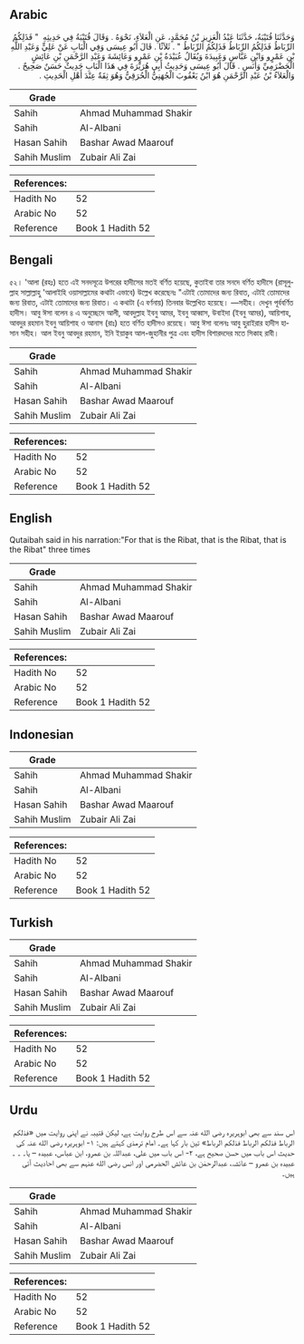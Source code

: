 ## Arabic


<div dir="rtl" lang="ar" style={{fontSize:'larger',backgroundColor:'#f8f9fa',padding:20}}>
وَحَدَّثَنَا قُتَيْبَةُ، حَدَّثَنَا عَبْدُ الْعَزِيزِ بْنُ مُحَمَّدٍ، عَنِ الْعَلاَءِ، نَحْوَهُ ‏.‏ وَقَالَ قُتَيْبَةُ فِي حَدِيثِهِ ‏ "‏ فَذَلِكُمُ الرِّبَاطُ فَذَلِكُمُ الرِّبَاطُ فَذَلِكُمُ الرِّبَاطُ ‏"‏ ‏.‏ ثَلاَثًا ‏.‏ قَالَ أَبُو عِيسَى وَفِي الْبَابِ عَنْ عَلِيٍّ وَعَبْدِ اللَّهِ بْنِ عَمْرٍو وَابْنِ عَبَّاسٍ وَعَبِيدَةَ وَيُقَالُ عُبَيْدَةُ بْنِ عَمْرٍو وَعَائِشَةَ وَعَبْدِ الرَّحْمَنِ بْنِ عَائِشٍ الْحَضْرَمِيِّ وَأَنَسٍ ‏.‏ قَالَ أَبُو عِيسَى وَحَدِيثُ أَبِي هُرَيْرَةَ فِي هَذَا الْبَابِ حَدِيثٌ حَسَنٌ صَحِيحٌ ‏.‏ وَالْعَلاَءُ بْنُ عَبْدِ الرَّحْمَنِ هُوَ ابْنُ يَعْقُوبَ الْجُهَنِيُّ الْحُرَقِيُّ وَهُوَ ثِقَةٌ عِنْدَ أَهْلِ الْحَدِيثِ ‏.‏
</div>
<div style={{backgroundColor:'#f8f9fa',padding:20, marginBottom: 10}}><table> <thead> <tr> <th>Grade</th> <th></th> </tr> </thead> <tbody> <tr><td>Sahih</td><td>Ahmad Muhammad Shakir</td></tr><tr><td>Sahih</td><td>Al-Albani</td></tr><tr><td>Hasan Sahih</td><td>Bashar Awad Maarouf</td></tr><tr><td>Sahih Muslim</td><td>Zubair Ali Zai</td></tr></tbody></table><table> <thead> <tr> <th>References:</th> <th></th> </tr> </thead> <tbody><tr><td>Hadith No</td><td>52</td></tr><tr><td>Arabic No</td><td>52</td></tr><tr><td>Reference</td><td>Book 1 Hadith 52</td></tr></tbody></table></div>

## Bengali


<div dir="ltr" lang="bn" style={{fontSize:'larger',backgroundColor:'#f8f9fa',padding:20}}>
৫২। 'আলা (রহঃ) হতে এই সনদসূত্রে উপরের হাদীসের মতই বর্ণিত হয়েছে, কুতাইবা তার সনদে বর্ণিত হাদীসে (রাসূলুল্লাহ সাল্লাল্লাহু 'আলাইহি ওয়াসাল্লামের কথাটা এভাবে) উল্লেখ করেছেনঃ "এটাই তোমাদের জন্য রিবাত, এটাই তোমাদের জন্য রিবাত, এটাই তোমাদের জন্য রিবাত। এ কথাটা (এ বর্ণনায়) তিনবার উল্লেখিত হয়েছে। —সহীহ। দেখুন পূর্ববর্ণিত হাদীস। আবু ঈসা বলেন ৪ এ অনুচ্ছেদে আলী, আবদুল্লাহ ইবনু আমর, ইবনু আব্বাস, উবাইদা (ইবনু আমর), আয়িশাহ, আবদুর রহমান ইবনু আয়িশাহ ও আনাস (রাঃ) হতে বর্ণিত হাদীসও রয়েছে। আবু ঈসা বলেনঃ আবু হুরাইরার হাদীস হাসান সহীহ। আল ইবনু আবদুর রহমান, ইনি ইয়াকুব আল-জুহানীর পুত্র এবং হাদীস বিশারদদের মতে সিকাহ রাবী।
</div>
<div style={{backgroundColor:'#f8f9fa',padding:20, marginBottom: 10}}><table> <thead> <tr> <th>Grade</th> <th></th> </tr> </thead> <tbody> <tr><td>Sahih</td><td>Ahmad Muhammad Shakir</td></tr><tr><td>Sahih</td><td>Al-Albani</td></tr><tr><td>Hasan Sahih</td><td>Bashar Awad Maarouf</td></tr><tr><td>Sahih Muslim</td><td>Zubair Ali Zai</td></tr></tbody></table><table> <thead> <tr> <th>References:</th> <th></th> </tr> </thead> <tbody><tr><td>Hadith No</td><td>52</td></tr><tr><td>Arabic No</td><td>52</td></tr><tr><td>Reference</td><td>Book 1 Hadith 52</td></tr></tbody></table></div>

## English


<div dir="ltr" lang="en" style={{fontSize:'larger',backgroundColor:'#f8f9fa',padding:20}}>
Qutaibah said in his narration:"For that is the Ribat, that is the Ribat, that is the Ribat" three times
</div>
<div style={{backgroundColor:'#f8f9fa',padding:20, marginBottom: 10}}><table> <thead> <tr> <th>Grade</th> <th></th> </tr> </thead> <tbody> <tr><td>Sahih</td><td>Ahmad Muhammad Shakir</td></tr><tr><td>Sahih</td><td>Al-Albani</td></tr><tr><td>Hasan Sahih</td><td>Bashar Awad Maarouf</td></tr><tr><td>Sahih Muslim</td><td>Zubair Ali Zai</td></tr></tbody></table><table> <thead> <tr> <th>References:</th> <th></th> </tr> </thead> <tbody><tr><td>Hadith No</td><td>52</td></tr><tr><td>Arabic No</td><td>52</td></tr><tr><td>Reference</td><td>Book 1 Hadith 52</td></tr></tbody></table></div>

## Indonesian


<div dir="ltr" lang="id" style={{fontSize:'larger',backgroundColor:'#f8f9fa',padding:20}}>

</div>
<div style={{backgroundColor:'#f8f9fa',padding:20, marginBottom: 10}}><table> <thead> <tr> <th>Grade</th> <th></th> </tr> </thead> <tbody> <tr><td>Sahih</td><td>Ahmad Muhammad Shakir</td></tr><tr><td>Sahih</td><td>Al-Albani</td></tr><tr><td>Hasan Sahih</td><td>Bashar Awad Maarouf</td></tr><tr><td>Sahih Muslim</td><td>Zubair Ali Zai</td></tr></tbody></table><table> <thead> <tr> <th>References:</th> <th></th> </tr> </thead> <tbody><tr><td>Hadith No</td><td>52</td></tr><tr><td>Arabic No</td><td>52</td></tr><tr><td>Reference</td><td>Book 1 Hadith 52</td></tr></tbody></table></div>

## Turkish


<div dir="ltr" lang="tr" style={{fontSize:'larger',backgroundColor:'#f8f9fa',padding:20}}>

</div>
<div style={{backgroundColor:'#f8f9fa',padding:20, marginBottom: 10}}><table> <thead> <tr> <th>Grade</th> <th></th> </tr> </thead> <tbody> <tr><td>Sahih</td><td>Ahmad Muhammad Shakir</td></tr><tr><td>Sahih</td><td>Al-Albani</td></tr><tr><td>Hasan Sahih</td><td>Bashar Awad Maarouf</td></tr><tr><td>Sahih Muslim</td><td>Zubair Ali Zai</td></tr></tbody></table><table> <thead> <tr> <th>References:</th> <th></th> </tr> </thead> <tbody><tr><td>Hadith No</td><td>52</td></tr><tr><td>Arabic No</td><td>52</td></tr><tr><td>Reference</td><td>Book 1 Hadith 52</td></tr></tbody></table></div>

## Urdu


<div dir="rtl" lang="ur" style={{fontSize:'larger',backgroundColor:'#f8f9fa',padding:20}}>
اس سند سے بھی ابوہریرہ رضی الله عنہ سے اس طرح روایت ہے، لیکن قتیبہ نے اپنی روایت میں «فذلكم الرباط فذلكم الرباط فذلكم الرباط» تین بار کہا ہے۔ امام ترمذی کہتے ہیں: ۱- ابوہریرہ رضی الله عنہ کی حدیث اس باب میں حسن صحیح ہے، ۲- اس باب میں علی، عبداللہ بن عمرو، ابن عباس، عبیدہ – یا۔ ۔ ۔ عبیدہ بن عمرو – عائشہ، عبدالرحمٰن بن عائش الحضرمی اور انس رضی الله عنہم سے بھی احادیث آئی ہیں۔
</div>
<div style={{backgroundColor:'#f8f9fa',padding:20, marginBottom: 10}}><table> <thead> <tr> <th>Grade</th> <th></th> </tr> </thead> <tbody> <tr><td>Sahih</td><td>Ahmad Muhammad Shakir</td></tr><tr><td>Sahih</td><td>Al-Albani</td></tr><tr><td>Hasan Sahih</td><td>Bashar Awad Maarouf</td></tr><tr><td>Sahih Muslim</td><td>Zubair Ali Zai</td></tr></tbody></table><table> <thead> <tr> <th>References:</th> <th></th> </tr> </thead> <tbody><tr><td>Hadith No</td><td>52</td></tr><tr><td>Arabic No</td><td>52</td></tr><tr><td>Reference</td><td>Book 1 Hadith 52</td></tr></tbody></table></div>